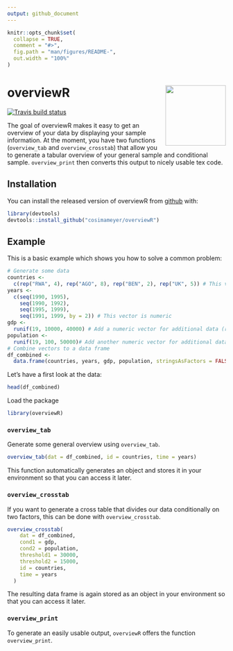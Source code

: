 ```yaml
---
output: github_document
---
```


<!-- README.md is generated from README.Rmd. Please edit that file -->

```r
knitr::opts_chunk$set(
  collapse = TRUE,
  comment = "#>",
  fig.path = "man/figures/README-",
  out.width = "100%"
)
```

# overviewR <img src='man/figures/logo.png' align="right" height="139" />

<!-- badges: start -->
[![Travis build status](https://travis-ci.com/cosimameyer/overviewR.svg?branch=master)](https://travis-ci.com/cosimameyer/overviewR)
<!-- badges: end -->

The goal of overviewR makes it easy to get an overview of your data by displaying your sample information. At the moment, you have two functions (```overview_tab``` and ```overview_crosstab```) that allow you to generate  a tabular overview of your general sample and conditional sample. ```overview_print``` then converts this output to nicely usable tex code.

## Installation

You can install the released version of overviewR from [github](https://github.com/cosimameyer/overviewR) with: 

``` r
library(devtools)
devtools::install_github("cosimameyer/overviewR")
```

<!--[CRAN](https://CRAN.R-project.org) with:
``` r
install.packages("overviewR")
```
-->

## Example

This is a basic example which shows you how to solve a common problem:

```r
# Generate some data
countries <-
  c(rep("RWA", 4), rep("AGO", 8), rep("BEN", 2), rep("UK", 5)) # This vector is consists of characters
years <-
  c(seq(1990, 1995),
    seq(1990, 1992),
    seq(1995, 1999),
    seq(1991, 1999, by = 2)) # This vector is numeric
gdp <-
  runif(19, 10000, 40000) # Add a numeric vector for additional data (randomly generated)
population <-
  runif(19, 100, 50000)# Add another numeric vector for additional data (randomly generated)
# Combine vectors to a data frame
df_combined <-
  data.frame(countries, years, gdp, population, stringsAsFactors = FALSE)
```

Let's have a first look at the data:
```r
head(df_combined)
```

Load the package
```r
library(overviewR)
```

### ```overview_tab```
Generate some general overview using ```overview_tab```.
```r
overview_tab(dat = df_combined, id = countries, time = years)
```

This function automatically generates an object and stores it in your environment so that you can access it later.

### ```overview_crosstab```
If you want to generate a cross table that divides our data conditionally on two factors, this can be done with ```overview_crosstab```. 

```r
overview_crosstab(
    dat = df_combined,
    cond1 = gdp,
    cond2 = population,
    threshold1 = 30000,
    threshold2 = 15000,
    id = countries,
    time = years
  )
```

The resulting data frame is again stored as an object in your environment so that you can access it later.

### ```overview_print```

To generate an easily usable \LaTeX output, ```overviewR``` offers the function ```overview_print```. 

```r

```

<!--
What is special about using `README.Rmd` instead of just `README.md`? You can include R chunks like so:

```r
summary(cars)
```

You'll still need to render `README.Rmd` regularly, to keep `README.md` up-to-date.

You can also embed plots, for example:

```r
plot(pressure)
```

In that case, don't forget to commit and push the resulting figure files, so they display on GitHub!
-->
